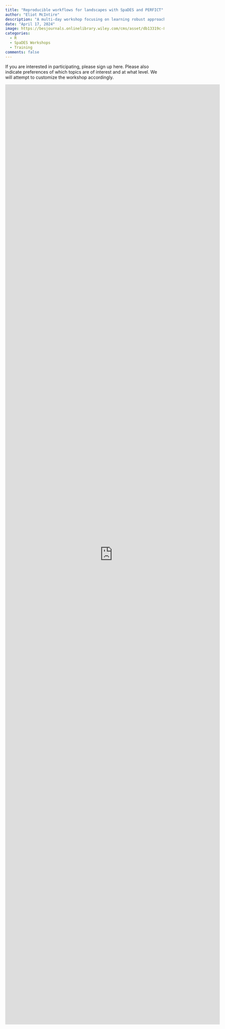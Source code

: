 ```yaml
---
title: "Reproducible workflows for landscapes with SpaDES and PERFICT"
author: "Eliot McIntire"
description: "A multi-day workshop focusing on learning robust approaches to building reuseable, reproducible workflows for ecological applications"
date: "April 17, 2024"
image: https://besjournals.onlinelibrary.wiley.com/cms/asset/db13319c-88b4-4821-9eaa-a2e62364b399/mee314034-fig-0004-m.jpg
categories:
  - R
  - SpaDES Workshops
  - Training
comments: false
---
```



If you are interested in participating, please sign up here. Please also indicate preferences of which topics are of interest and at what level. We will attempt to customize the workshop accordingly.



<iframe src="https://docs.google.com/forms/d/e/1FAIpQLSc0RlY9xjbaaIskoX_zR8qy-UBb95JZ5TVjOtyIlJLNYs9CEQ/viewform?embedded=true" width="680" height="2982" frameborder="0" marginheight="0" marginwidth="0">Loading…</iframe>


